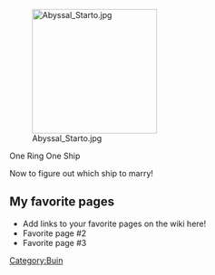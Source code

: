 [[File:Abyssal Starto.jpg|thumb|220px|right]]

One Ring One Ship



Now to figure out which ship to marry!

==My favorite pages==

* Add links to your favorite pages on the wiki here!
* Favorite page #2
* Favorite page #3
[[Category:Buin]]